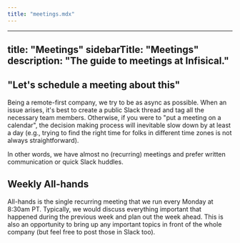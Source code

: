 ```yaml
---
title: "meetings.mdx"
---
```


---
title: "Meetings"
sidebarTitle: "Meetings"
description: "The guide to meetings at Infisical."
---

## "Let's schedule a meeting about this"

Being a remote-first company, we try to be as async as possible. When an issue arises, it's best to create a public Slack thread and tag all the necessary team members. Otherwise, if you were to "put a meeting on a calendar", the decision making process will inevitable slow down by at least a day (e.g., trying to find the right time for folks in different time zones is not always straightforward). 

In other words, we have almost no (recurring) meetings and prefer written communication or quick Slack huddles.

## Weekly All-hands

All-hands is the single recurring meeting that we run every Monday at 8:30am PT. Typically, we would discuss everything important that happened during the previous week and plan out the week ahead. This is also an opportunity to bring up any important topics in front of the whole company (but feel free to post those in Slack too).
